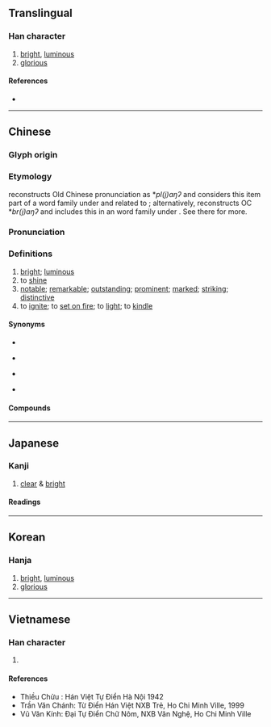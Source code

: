 {{character info/new}}
==Translingual==

===Han character===
{{Han char|rn=86|rad=火|as=05|sn=9|four=91827|canj=FMOB|ids=⿰火丙}}

# [[bright]], [[luminous]]
# [[glorious]]

====References====
* {{Han ref|kx=0669.010|dkj=18960|dj=1078.060|hdz=32194.150|uh=70B3|ud=28851|bh=ACB1|bd=44209}}

----

==Chinese==
{{zh-forms}}

===Glyph origin===
{{Han etym}}

===Etymology===
{{zh-ref|Unger (1986)}} reconstructs Old Chinese pronunciation as *''pl(j)aŋʔ'' and considers this item part of a word family under {{och-l|陽}} and related to {{cog|th|ปลั่ง||bright}}; alternatively, {{zh-ref|Schuessler (2007)}} reconstructs OC *''br(j)aŋʔ'' and includes this in an {{der|zh|aav}} word family under {{och-l|亮}}. See there for more.

===Pronunciation===
{{zh-pron
|m=bǐng
|m-s=
|c=bing2
|c-t=
|g=
|h=pfs=
|j=
|mb=
|md=
|mn=péng
|mn-t=bêng2
|w=
|x=
|mc=y
|oc=y
|cat=a
}}

===Definitions===
{{zh-hanzi}}

# [[bright]]; [[luminous]]
# to [[shine]]
# [[notable]]; [[remarkable]]; [[outstanding]]; [[prominent]]; [[marked]]; [[striking]]; [[distinctive]]
# to [[ignite]]; to [[set on fire]]; to [[light]]; to [[kindle]]

====Synonyms====
* {{sense|bright}}
{{zh-syn-saurus|光線充足}}
* {{sense|to shine}}
{{zh-syn-saurus|照射}}
* {{sense|notable}}
{{zh-syn-saurus|出色}}
* {{sense|to ignite}} {{zh-l|點燃}}

====Compounds====
{{zh-der|功業彪炳|炳燭夜遊|炳曜|炳燭|炳炳鑿鑿|炳燭之明|文炳雕龍|戰功彪炳|炳炳烺烺|炳然|炳煥|炳如日星|炳若日星|炳賁|炳著|炳靈寺|炳蔚|炳炳麟麟|彪炳千古|彪炳|炳文}}

----

==Japanese==

===Kanji===
{{ja-kanji|grade=|rs=火05}}

# [[clear]] & [[bright]]

====Readings====
{{ja-readings
|goon=ひょう
|kanon=へい
|kun=あき-らか}}

----

==Korean==

===Hanja===
{{ko-hanja|hangeul=병|eumhun=|rv=byeong|mr=pyŏng|y=pyeng}}

# [[bright]], [[luminous]]
# [[glorious]]

----

==Vietnamese==

===Han character===
{{vi-hantu|[[bình]], [[bính]], [[bỉnh]]|rs=火05}}

# {{rfdef|vi|sort=火05}}

====References====
* Thiều Chửu : Hán Việt Tự Điển Hà Nội 1942
* Trần Văn Chánh: Từ Điển Hán Việt NXB Trẻ, Ho Chi Minh Ville, 1999
* Vũ Văn Kính: Đại Tự Điển Chữ Nôm, NXB Văn Nghệ, Ho Chi Minh Ville